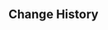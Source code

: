 {{Repertoire of Myriad Melodies Score
|name        = Caprice of the Leaves
|image       = Repertoire of Myriad Melodies Cover 41.png
|album       = Sumeru: Forest of Jnana and Vidya
|order       = 5
|region      = Sumeru
|character   = Collei
|soundtrack  = Caprice of the Leaves
|bpm         = 97
|duration    = 1m 11s
|level_1     = Normal
|stars_1     = 1
|reward_1    = Repertoire Coins*20
|notes_1     = 78
|level_2     = Hard
|stars_2     = 3
|reward_2    = Repertoire Coins*40
|notes_2     = 114
|level_3     = Pro
|stars_3     = 5
|reward_3    = Repertoire Coins*60
|notes_3     = 151
|level_4     = Legendary
|stars_4     = 7
|notes_4     = 295
}}

==Change History==
{{Change History|5.3}}